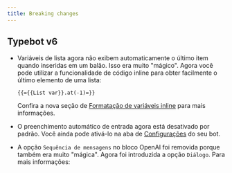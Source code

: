 ```yaml
---
title: Breaking changes
---
```



## Typebot v6

- Variáveis de lista agora não exibem automaticamente o último item quando inseridas em um balão. Isso era muito "mágico". Agora você pode utilizar a funcionalidade de código inline para obter facilmente o último elemento de uma lista:

  ```
  {{={{List var}}.at(-1)=}}
  ```

  Confira a nova seção de [Formatação de variáveis inline](./editor/variables) para mais informações.

- O preenchimento automático de entrada agora está desativado por padrão. Você ainda pode ativá-lo na aba de [Configurações](./settings/overview) do seu bot.

- A opção `Sequência de mensagens` no bloco OpenAI foi removida porque também era muito "mágica". Agora foi introduzida a opção `Diálogo`. Para mais informações:

<LoomVideo id="df5d64dd01ca47daa5b7acd18b05a725" />
